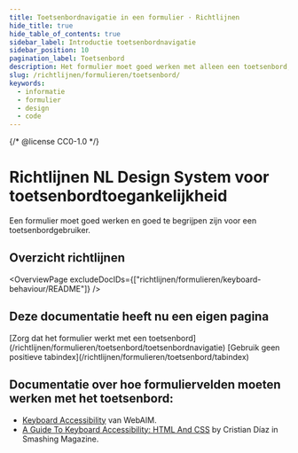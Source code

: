 ```yaml
---
title: Toetsenbordnavigatie in een formulier · Richtlijnen
hide_title: true
hide_table_of_contents: true
sidebar_label: Introductie toetsenbordnavigatie
sidebar_position: 10
pagination_label: Toetsenbord
description: Het formulier moet goed werken met alleen een toetsenbord, zonder gebruik te maken van een muis.
slug: /richtlijnen/formulieren/toetsenbord/
keywords:
  - informatie
  - formulier
  - design
  - code
---
```


{/* @license CC0-1.0 */}


# Richtlijnen NL Design System voor toetsenbordtoegankelijkheid

Een formulier moet goed werken en goed te begrijpen zijn voor een toetsenbordgebruiker.

## Overzicht richtlijnen

<OverviewPage excludeDocIDs={["richtlijnen/formulieren/keyboard-behaviour/README"]} />

## Deze documentatie heeft nu een eigen pagina

<FragmentRedirect id="zorg-dat-het-formulier-werkt-met-een-toetsenbord">
  [Zorg dat het formulier werkt met een toetsenbord](/richtlijnen/formulieren/toetsenbord/toetsenbordnavigatie)
</FragmentRedirect>

<FragmentRedirect id="gebruik-geen-positieve-tabindex">
  [Gebruik geen positieve tabindex](/richtlijnen/formulieren/toetsenbord/tabindex)
</FragmentRedirect>

## Documentatie over hoe formuliervelden moeten werken met het toetsenbord:

- [Keyboard Accessibility](https://webaim.org/techniques/keyboard/) van WebAIM.
- [A Guide To Keyboard Accessibility: HTML And CSS](https://www.smashingmagazine.com/2022/11/guide-keyboard-accessibility-html-css-part1/) by Cristian Díaz in Smashing Magazine.

<FooterInfo />
